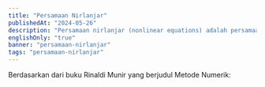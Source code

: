 ```yaml
---
title: "Persamaan Nirlanjar"
publishedAt: "2024-05-26"
description: "Persamaan nirlanjar (nonlinear equations) adalah persamaan matematika di mana hubungan antara variabel-variabelnya tidak dapat direpresentasikan sebagai kombinasi linear sederhana."
englishOnly: "true"
banner: "persamaan-nirlanjar"
tags: "persamaan-nirlanjar"
---
```


Berdasarkan dari buku Rinaldi Munir yang berjudul Metode Numerik:

<CloudinaryImage
  mdx
  publicId="yogimulyana/blog/persamaan-nirlanjar/gambar1"
  alt="framework-repo"
  width={818}
  height={610}
/>

<CloudinaryImage
  mdx
  publicId="yogimulyana/blog/persamaan-nirlanjar/gambar2"
  alt="framework-repo"
  width={818}
  height={610}
/>

<CloudinaryImage
  mdx
  publicId="yogimulyana/blog/persamaan-nirlanjar/gambar3"
  alt="framework-repo"
  width={818}
  height={610}
/>

<CloudinaryImage
  mdx
  publicId="yogimulyana/blog/persamaan-nirlanjar/gambar4"
  alt="framework-repo"
  width={818}
  height={610}
/>

<CloudinaryImage
  mdx
  publicId="yogimulyana/blog/persamaan-nirlanjar/gambar5"
  alt="framework-repo"
  width={818}
  height={610}
/>

<CloudinaryImage
  mdx
  publicId="yogimulyana/blog/persamaan-nirlanjar/gambar6"
  alt="framework-repo"
  width={818}
  height={610}
/>

<CloudinaryImage
  mdx
  publicId="yogimulyana/blog/persamaan-nirlanjar/gambar7"
  alt="framework-repo"
  width={818}
  height={610}
/>

<CloudinaryImage
  mdx
  publicId="yogimulyana/blog/persamaan-nirlanjar/gambar8"
  alt="framework-repo"
  width={818}
  height={610}
/>

<CloudinaryImage
  mdx
  publicId="yogimulyana/blog/persamaan-nirlanjar/gambar9"
  alt="framework-repo"
  width={818}
  height={610}
/>

<CloudinaryImage
  mdx
  publicId="yogimulyana/blog/persamaan-nirlanjar/gambar10"
  alt="framework-repo"
  width={818}
  height={610}
/>

<CloudinaryImage
  mdx
  publicId="yogimulyana/blog/persamaan-nirlanjar/gambar11"
  alt="framework-repo"
  width={818}
  height={610}
/>

<CloudinaryImage
  mdx
  publicId="yogimulyana/blog/persamaan-nirlanjar/gambar12"
  alt="framework-repo"
  width={818}
  height={610}
/>

<CloudinaryImage
  mdx
  publicId="yogimulyana/blog/persamaan-nirlanjar/gambar13"
  alt="framework-repo"
  width={818}
  height={610}
/>

<CloudinaryImage
  mdx
  publicId="yogimulyana/blog/persamaan-nirlanjar/gambar14"
  alt="framework-repo"
  width={818}
  height={610}
/>

<CloudinaryImage
  mdx
  publicId="yogimulyana/blog/persamaan-nirlanjar/gambar15"
  alt="framework-repo"
  width={818}
  height={610}
/>

<CloudinaryImage
  mdx
  publicId="yogimulyana/blog/persamaan-nirlanjar/gambar16"
  alt="framework-repo"
  width={818}
  height={610}
/>

<CloudinaryImage
  mdx
  publicId="yogimulyana/blog/persamaan-nirlanjar/gambar17"
  alt="framework-repo"
  width={818}
  height={610}
/>

